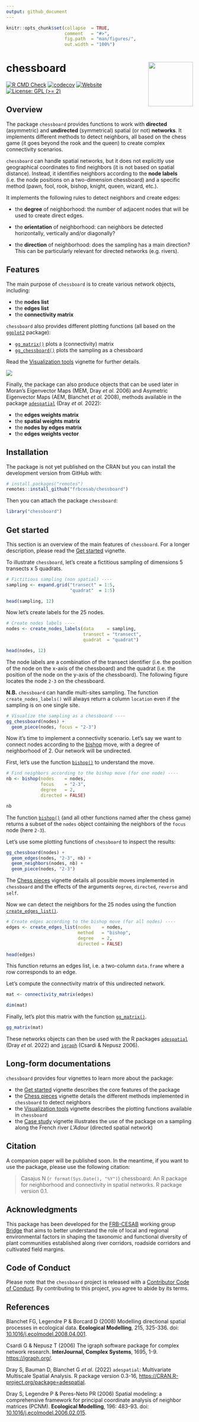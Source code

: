 ```yaml
---
output: github_document
---
```


<!-- README.md is generated from README.Rmd. Please edit that file -->


```r
knitr::opts_chunk$set(collapse  = TRUE,
                      comment   = "#>",
                      fig.path  = "man/figures/",
                      out.width = "100%")
```



chessboard <img src="man/figures/package-sticker.png" align="right" style="float:right; height:120px;"/>
=========================================================

<!-- badges: start -->
[![R CMD Check](https://github.com/frbcesab/chessboard/actions/workflows/R-CMD-check.yaml/badge.svg)](https://github.com/frbcesab/chessboard/actions/workflows/R-CMD-check.yaml)
[![codecov](https://codecov.io/gh/FRBCesab/chessboard/branch/main/graph/badge.svg?token=qH71uWUiot)](https://app.codecov.io/gh/FRBCesab/chessboard)
[![Website](https://github.com/frbcesab/chessboard/actions/workflows/pkgdown.yaml/badge.svg)](https://github.com/frbcesab/chessboard/actions/workflows/pkgdown.yaml)
[![License: GPL (>= 2)](https://img.shields.io/badge/License-GPL%20%28%3E%3D%202%29-blue.svg)](https://choosealicense.com/licenses/gpl-2.0/)
<!-- badges: end -->



## Overview

The package `chessboard` provides functions to work with **directed**
(asymmetric) and **undirected** (symmetrical) spatial (or not) **networks**. It
implements different methods to detect neighbors, all based on the chess game
(it goes beyond the rook and the queen) to create complex connectivity scenarios.

`chessboard` can handle spatial networks, but it does not explicitly use geographical
coordinates to find neighbors (it is not based on spatial distance). 
Instead, it identifies neighbors according to the **node labels**
(i.e. the node positions on a two-dimension chessboard) and a specific method 
(pawn, fool, rook, bishop, knight, queen, wizard, etc.).

It implements the following rules to detect neighbors and create edges:

- the **degree** of neighborhood: the number of adjacent nodes that will be used
to create direct edges.

- the **orientation** of neighborhood: can neighbors be detected horizontally, 
vertically and/or diagonally?

- the **direction** of neighborhood: does the sampling has a main direction? 
This can be particularly relevant for directed networks (e.g. rivers).



## Features

The main purpose of `chessboard` is to create various network objects, including:

- the **nodes list**
- the **edges list**
- the **connectivity matrix**

`chessboard` also provides different plotting functions (all based on the [`ggplot2`](https://ggplot2.tidyverse.org/) package):

- [`gg_matrix()`](https://frbcesab.github.io/chessboard/reference/gg_matrix.html)
plots a (connectivity) matrix
- [`gg_chessboard()`](https://frbcesab.github.io/chessboard/reference/gg_chessboard.html) 
plots the sampling as a chessboard

Read the [Visualization tools](https://frbcesab.github.io/chessboard/articles/visualization-tools.html) 
vignette for further details.

![](man/figures/diagramme.png)

Finally, the package can also produce objects that can be used later in
Moran's Eigenvector Maps (MEM, Dray _et al._ 2006) and
Asymetric Eigenvector Maps (AEM, Blanchet _et al._ 2008), 
methods available in 
the package [`adespatial`](https://cran.r-project.org/package=adespatial) (Dray _et al._ 2022):

- the **edges weights matrix**
- the **spatial weights matrix**
- the **nodes by edges matrix**
- the **edges weights vector**


## Installation

The package is not yet published on the CRAN but you can install the development
version from GitHub with:

```r
# install.packages("remotes")
remotes::install_github("frbcesab/chessboard")
```

Then you can attach the package `chessboard`:

```r
library("chessboard")
```



## Get started

This section is an overview of the main features of `chessboard`. For a
longer description, please read the 
[Get started](https://frbcesab.github.io/chessboard/articles/chessboard.html)
vignette.

To illustrate `chessboard`, let's create a fictitious sampling of dimensions
5 transects x 5 quadrats.

```r
# Fictitious sampling (non spatial) ----
sampling <- expand.grid("transect" = 1:5, 
                        "quadrat"  = 1:5)

head(sampling, 12)
```

Now let's create labels for the 25 nodes.

```r
# Create nodes labels ----
nodes <- create_nodes_labels(data     = sampling,
                             transect = "transect",
                             quadrat  = "quadrat")

head(nodes, 12)
```

The node labels are a combination of the transect identifier (i.e. the position 
of the node on the x-axis of the chessboard) and the quadrat (i.e. the position 
of the node on the y-axis of the chessboard). The following figure locates the
node `2-3` on the chessboard.

**N.B.** `chessboard` can handle multi-sites sampling. The function 
`create_nodes_labels()` will always return a column `location` even if the 
sampling is on one single site.


```r
# Visualize the sampling as a chessboard ----
gg_chessboard(nodes) +
  geom_piece(nodes, focus = "2-3")
```

Now it's time to implement a connectivity scenario. Let's say we want to connect
nodes according to the [bishop](https://en.wikipedia.org/wiki/Bishop_(chess)) 
move, with a degree of neighborhood of 2. Our network will be undirected.

First, let's use the function [`bishop()`](https://frbcesab.github.io/chessboard/reference/bishop.html)
to understand the move.

```r
# Find neighbors according to the bishop move (for one node) ----
nb <- bishop(nodes    = nodes, 
             focus    = "2-3", 
             degree   = 2, 
             directed = FALSE)

nb
```

The function [`bishop()`](https://frbcesab.github.io/chessboard/reference/bishop.html) 
(and all other functions named after the chess game) returns a subset of the
`nodes` object containing the neighbors of the `focus` node (here `2-3`).

Let's use some plotting functions of `chessboard` to inspect the results:

```r
gg_chessboard(nodes) +
  geom_edges(nodes, "2-3", nb) +
  geom_neighbors(nodes, nb) +
  geom_piece(nodes, "2-3")
```

The [Chess pieces](https://frbcesab.github.io/chessboard/articles/chess-pieces.html)
vignette details all possible moves implemented in `chessboard` and the effects of
the arguments `degree`, `directed`, `reverse` and `self`.


Now we can detect the neighbors for the 25 nodes using the function 
[`create_edges_list()`](https://frbcesab.github.io/chessboard/reference/create_edges_list.html).

```r
# Create edges according to the bishop move (for all nodes) ----
edges <- create_edges_list(nodes    = nodes,
                           method   = "bishop",
                           degree   = 2, 
                           directed = FALSE)

head(edges)
```

This function returns an edges list, i.e. a two-column `data.frame` where a row
corresponds to an edge.

Let's compute the connectivity matrix of this undirected network.

```r
mat <- connectivity_matrix(edges)

dim(mat)
```

Finally, let's plot this matrix with the function [`gg_matrix()`](https://frbcesab.github.io/chessboard/reference/gg_matrix.html).



```r
gg_matrix(mat)
```

These networks objects can then be used with the R packages 
[`adespatial`](https://CRAN.R-project.org/package=adespatial) (Dray _et al._ 2022) and
[`igraph`](https://cran.r-project.org/package=igraph) (Csardi & Nepusz 2006).



## Long-form documentations

`chessboard` provides four vignettes to learn more about the package:

- the [Get started](https://frbcesab.github.io/chessboard/articles/chessboard.html)
vignette describes the core features of the package
- the [Chess pieces](https://frbcesab.github.io/chessboard/articles/chess-pieces.html)
vignette details the different methods implemented in `chessboard` to detect
neighbors
- the [Visualization tools](https://frbcesab.github.io/chessboard/articles/visualization-tools.html)
vignette describes the plotting functions available in `chessboard`
- the [Case study](https://frbcesab.github.io/chessboard/articles/case-study.html)
vignette illustrates the use of the package on a sampling along the French river 
_L'Adour_ (directed spatial network)



## Citation

A companion paper will be published soon. In the meantime, if you want to use 
the package, please use the following citation: 

> Casajus N (`r format(Sys.Date(), "%Y")`) chessboard: An R 
package for neighborhood and connectivity in spatial networks. 
R package version 0.1.



## Acknowledgments

This package has been developed for the 
[FRB-CESAB](https://www.fondationbiodiversite.fr/en/about-the-foundation/le-cesab/) 
working group 
[Bridge](https://www.fondationbiodiversite.fr/en/the-frb-in-action/programs-and-projects/le-cesab/bridge/) 
that aims to better understand the role of local and regional environmental 
factors in shaping the taxonomic and functional diversity of plant communities 
established along river corridors, roadside corridors and cultivated field 
margins.



## Code of Conduct

Please note that the `chessboard` project is released with a 
[Contributor Code of Conduct](https://contributor-covenant.org/version/2/1/CODE_OF_CONDUCT.html). 
By contributing to this project, you agree to abide by its terms.



## References

Blanchet FG, Legendre P & Borcard D (2008) Modelling directional spatial processes 
in ecological data. **Ecological Modelling**, 215, 325-336. 
doi: [10.1016/j.ecolmodel.2008.04.001](https://doi.org/10.1016/j.ecolmodel.2008.04.001).

Csardi G & Nepusz T (2006) The igraph software package for complex network research. 
**InterJournal, Complex Systems**, 1695, 1-9. <https://igraph.org/>.

Dray S, Bauman D, Blanchet G _et al._ (2022) `adespatial`: Multivariate Multiscale Spatial Analysis. 
R package version 0.3-16, <https://CRAN.R-project.org/package=adespatial>.

Dray S, Legendre P & Peres-Neto PR (2006) Spatial modeling: a comprehensive 
framework for principal coordinate analysis of neighbor matrices (PCNM). 
**Ecological Modelling**, 196: 483–93. 
doi: [10.1016/j.ecolmodel.2006.02.015](https://doi.org/10.1016/j.ecolmodel.2006.02.015).

